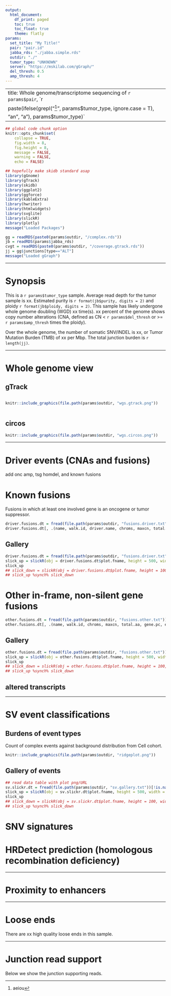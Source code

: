 ```yaml
---
output:
  html_document:
    df_print: paged
    toc: true
    toc_float: true
    theme: flatly
params:
  set_title: "My Title!"
  pair: "pair.id"
  jabba_rds: "./jabba.simple.rds"
  outdir: "./"
  tumor_type: "UNKNOWN"
  server: "https://mskilab.com/gGraph/"
  del_thresh: 0.5
  amp_thresh: 4
---
```


<style>
  .superbigimage{
  overflow-x:scroll;
  white-space: nowrap;
  }
  
  .superbigimage img{
  max-width: none;
  }
</style>

---
title: Whole genome/transcriptome sequencing of `r params$pair`, `r
paste(ifelse(grepl("^[aeiou]", params$tumor_type, ignore.case = T),
"an", "a"), params$tumor_type)`
---

```r
## global code chunk option
knitr::opts_chunk$set(
    collapse = TRUE,
    fig.width = 8,
    fig.height = 8,
    message = FALSE,
    warning = FALSE,
    echo = FALSE)

## hopefully make skidb standard asap
library(gGnome)
library(gTrack)
library(skidb)
library(ggplot2)
library(ggforce)
library(kableExtra)
library(hwriter)
library(htmlwidgets)
library(svglite)
library(slickR)
library(plotly)
message("Loaded Packages")

gg = readRDS(paste0(params$outdir, "/complex.rds"))
jb = readRDS(params$jabba_rds)
cvgt = readRDS(paste0(params$outdir, "/coverage.gtrack.rds"))
jj = gg$junctions[type=="ALT"]
message("Loaded gGraph")
```

***
# Synopsis

This is a `r params$tumor_type` sample. Average read depth for the tumor
sample is xx. Estimated purity is 
`r format(jb$purity, digits = 2)` 
and ploidy `r format(jb$ploidy, digits = 2)`. This sample has likely
undergone whole genome doubling (WGD) xx time(s). xx percent of the
genome shows copy number alterations (CNA, defined as CN < `r params$del_thresh` or
>= `r params$amp_thresh` times the ploidy). 

Over the whole genome, the number of somatic SNV/INDEL is xx, or Tumor Mutation Burden (TMB) of xx per Mbp. The total junction burden is `r length(jj)`.

***
# Whole genome view {.tabset .tabset-fade .tabset-pills}
## gTrack 
<div class="superbigimage">
```r
knitr::include_graphics(file.path(params$outdir, "wgs.gtrack.png"))
```
</div>

## circos

```r
knitr::include_graphics(file.path(params$outdir, "wgs.circos.png"))
```
***
# Driver events (CNAs and fusions) {.tabset .tabset-fade .tabset-pills}
add onc amp, tsg homdel, and known fusions

# Known fusions
Fusions in which at least one involved gene is an oncogene or tumor suppressor.

```r
driver.fusions.dt = fread(file.path(params$outdir, "fusions.driver.txt"))
driver.fusions.dt[, .(name, walk.id, driver.name, chroms, maxcn, total.aa, gene.pc, ev.id, ev.type)] %>% kbl() %>% kable_styling()
```

## Gallery

```r
driver.fusions.dt = fread(file.path(params$outdir, "fusions.driver.txt"))
slick_up = slickR(obj = driver.fusions.dt$plot.fname, height = 500, width = "95%") + settings(slidesToShow = 1, slidesToScroll = 1) + settings(dots = TRUE)
slick_up
## slick_down = slickR(obj = driver.fusions.dt$plot.fname, height = 100, width = "95%") + settings(slidesToScroll = 1,  slidesToShow = 3, centerMode = TRUE, focusOnSelect = TRUE)
## slick_up %synch% slick_down
```

# Other in-frame, non-silent gene fusions

```r
other.fusions.dt = fread(file.path(params$outdir, "fusions.other.txt"))
other.fusions.dt[, .(name, walk.id, chroms, maxcn, total.aa, gene.pc, ev.id, ev.type)] %>% kbl() %>% kable_styling() %>% scroll_box(width = "100%", height = "300px")
```

## Gallery

```r
other.fusions.dt = fread(file.path(params$outdir, "fusions.other.txt"))
slick_up = slickR(obj = other.fusions.dt$plot.fname, height = 500, width = "95%") + settings(slidesToShow = 1, slidesToScroll = 1) + settings(dots = TRUE)
slick_up
## slick_down = slickR(obj = other.fusions.dt$plot.fname, height = 100, width = "95%") + settings(slidesToScroll = 1,  slidesToShow = 3, centerMode = TRUE, focusOnSelect = TRUE)
## slick_up %synch% slick_down
```


## altered transcripts

***
# SV event classifications
## Burdens of event types
Count of complex events against background distribution from Cell cohort.

```r
knitr::include_graphics(file.path(params$outdir, "ridgeplot.png"))
```

## Gallery of events

```r
## read data table with plot png/URL
sv.slickr.dt = fread(file.path(params$outdir, "sv.gallery.txt"))[!is.na(plot.link),]
slick_up = slickR(obj = sv.slickr.dt$plot.fname, height = 500, width = "95%", objLinks = sv.slickr.dt$plot.link) + settings(slidesToShow = 1, slidesToScroll = 1) + settings(dots = TRUE)
slick_up
## slick_down = slickR(obj = sv.slickr.dt$plot.fname, height = 100, width = "95%", objLinks = sv.slickr.dt$plot.link) + settings(slidesToScroll = 1,  slidesToShow = 3, centerMode = TRUE, focusOnSelect = TRUE)
## slick_up %synch% slick_down
```

# SNV signatures

# HRDetect prediction (homologous recombination deficiency)

***
# Proximity to enhancers


***
# Loose ends
There are xx high quality loose ends in this sample.

***
# Junction read support
Below we show the junction supporting reads.
